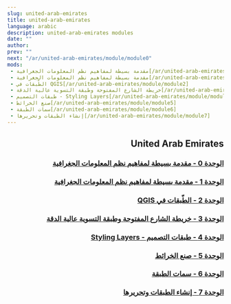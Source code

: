 ```yaml
---
slug: united-arab-emirates
title: united-arab-emirates
language: arabic
description: united-arab-emirates modules
date: ""
author:
prev: ""
next: "/ar/united-arab-emirates/module/module0"
mods:
 - مقدمة بسيطة لمفاهيم نظم المعلومات الجغرافية[/ar/united-arab-emirates/module/module0]
 - مقدمة بسيطة لمفاهيم نظم المعلومات الجغرافية[/ar/united-arab-emirates/module/module1]
 - الطّبقات في QGIS[/ar/united-arab-emirates/module/module2]
 - خريطة الشارع المفتوحة وطبقة التسوية عالية الدقة[/ar/united-arab-emirates/module/module3]
 - طبقات التصميم - Styling Layers[/ar/united-arab-emirates/module/module4]
 - صنع الخرائط[/ar/united-arab-emirates/module/module5]
 - سمات الطبقة[/ar/united-arab-emirates/module/module6]
 - إنشاء الطبقات وتحريرها[/ar/united-arab-emirates/module/module7]
---
```


<div dir="rtl">
<h2>United Arab Emirates</h2>

### [الوحدة 0 - مقدمة بسيطة لمفاهيم نظم المعلومات الجغرافية](/giscurriculum/ar/united-arab-emirates/module/module0)
### [الوحدة 1 - مقدمة بسيطة لمفاهيم نظم المعلومات الجغرافية](/giscurriculum/ar/united-arab-emirates/module/module1)
### [الوحدة 2 - الطّبقات في QGIS](/giscurriculum/ar/united-arab-emirates/module/module2)
### [الوحدة 3 - خريطة الشارع المفتوحة وطبقة التسوية عالية الدقة](/giscurriculum/ar/united-arab-emirates/module/module3)
### [الوحدة 4 - طبقات التصميم - Styling Layers](/giscurriculum/ar/united-arab-emirates/module/module4)
### [الوحدة 5 - صنع الخرائط](/giscurriculum/ar/united-arab-emirates/module/module5)
### [الوحدة 6 - سمات الطبقة](/giscurriculum/ar/united-arab-emirates/module6/module)
### [الوحدة 7 - إنشاء الطبقات وتحريرها](/giscurriculum/ar/united-arab-emirates/module/module7)

</div>